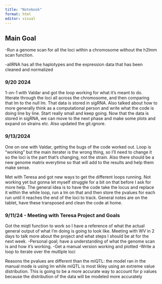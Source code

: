 ```yaml
---
title: "Notebook"
format: html
editor: visual
---
```


## Main Goal

-Run a genome scan for all the loci within a chromosome without the h2lmm scan function.

-allRNA has all the haplotypes and the expression data that has been cleaned and normalized

### 9/20 2024

1-on-1 with Valdar and got the loop working for what it's meant to do. Itterate through the loci all across the chromosome, and then comparing that lm to the null lm. That data is stored in sigRNA. Also talked about how to more generally think as a computational person and write what the code is doing line by line. Start really small and keep going. Now that the data is stored in sigRNA, we can move to the next phase and make some plots and expand on strains etc. Also updated the git.ignore. 

### 9/13/2024

One on one with Valdar, getting the bugs of the code worked out. Loop is "working" but the main iterater is the wrong thing, so I'll need to change it so the loci is the part that's changing, not the strain. Also there should be a new genome matrix everytime so that will add to the results and help them make sense. 

Met with Teresa and got new ways to get the different loops running. Not working yet but gonna let myself struggle for a bit on that before I ask for more help. The general idea is to have the code take the locus and replace it within the while loop, run a lm on that and then store the pvalues for each run until it reaches the end of the loci to track. General notes are on the tablet, have these transposed and clean the code at home. 


### 9/11/24 - Meeting with Teresa Project and Goals

Got the miqtl function to work so I have a reference of what the actual general output of what I'm doing is going to look like. Meeting with WV in 2 days to talk more about the project and what steps I should be at for the next week. -Personal goal; have a understanding of what the genome scan is and how it's working. -Get a manual version working and plotted -Write a loop to iterate over the mutliple loci

Reasons the pvalues are different than the miQTL: the model ran in the manual mode is using lm while miQTL is most likley using an extreme value distribution. This is going to be a more accurate way to account for p values because the distribution of the data will be modeled more accurately
